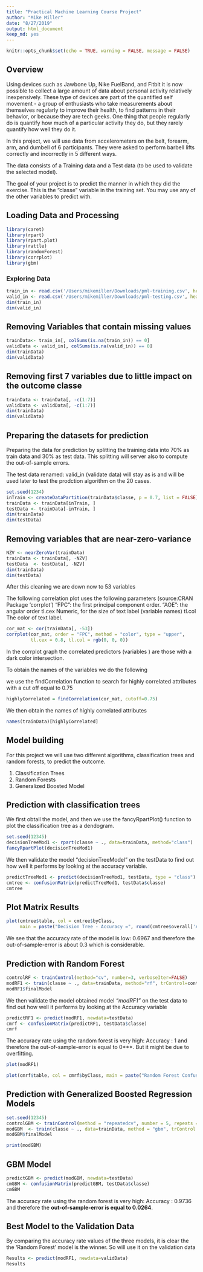 ```yaml
---
title: "Practical Machine Learning Course Project"
author: "Mike Miller"
date: "8/27/2019"
output: html_document
keep_md: yes
---
```


```r
knitr::opts_chunk$set(echo = TRUE, warning = FALSE, message = FALSE)
```

## Overview
Using devices such as Jawbone Up, Nike FuelBand, and Fitbit it is now possible to collect a large amount of data about personal activity relatively inexpensively. These type of devices are part of the quantified self movement - a group of enthusiasts who take measurements about themselves regularly to improve their health, to find patterns in their behavior, or because they are tech geeks. One thing that people regularly do is quantify how much of a particular activity they do, but they rarely quantify how well they do it.

In this project, we will use data from accelerometers on the belt, forearm, arm, and dumbell of 6 participants. They were asked to perform barbell lifts correctly and incorrectly in 5 different ways.

The data consists of a Training data and a Test data (to be used to validate the selected model).

The goal of your project is to predict the manner in which they did the exercise. This is the “classe” variable in the training set. You may use any of the other variables to predict with.

## Loading Data and Processing 
```r
library(caret)
library(rpart)
library(rpart.plot)
library(rattle)
library(randomForest)
library(corrplot)
library(gbm)
```

### Exploring Data

```r
train_in <- read.csv('/Users/mikemiller/Downloads/pml-training.csv', header=T)
valid_in <- read.csv('/Users/mikemiller/Downloads/pml-testing.csv', header=T)
dim(train_in)
dim(valid_in)
```

## Removing Variables that contain missing values

```r
trainData<- train_in[, colSums(is.na(train_in)) == 0]
validData <- valid_in[, colSums(is.na(valid_in)) == 0]
dim(trainData)
dim(validData)
```


## Removing first 7 variables due to little impact on the outcome classe

```r
trainData <- trainData[, -c(1:7)]
validData <- validData[, -c(1:7)]
dim(trainData)
dim(validData)
```

## Preparing the datasets for prediction

Preparing the data for prediction by splitting the training data into 70% as train data and 30% as test data. This splitting will server also to compute the out-of-sample errors.

The test data renamed: valid_in (validate data) will stay as is and will be used later to test the prodction algorithm on the 20 cases.

```r
set.seed(1234) 
inTrain <- createDataPartition(trainData$classe, p = 0.7, list = FALSE)
trainData <- trainData[inTrain, ]
testData <- trainData[-inTrain, ]
dim(trainData)
dim(testData)
```

## Removing variables that are near-zero-variance
```r
NZV <- nearZeroVar(trainData)
trainData <- trainData[, -NZV]
testData  <- testData[, -NZV]
dim(trainData)
dim(testData)
```

After this cleaning we are down now to 53 variables

The following correlation plot uses the following parameters (source:CRAN Package ‘corrplot’) “FPC”: the first principal component order. “AOE”: the angular order tl.cex Numeric, for the size of text label (variable names) tl.col The color of text label.

```r
cor_mat <- cor(trainData[, -53])
corrplot(cor_mat, order = "FPC", method = "color", type = "upper", 
         tl.cex = 0.8, tl.col = rgb(0, 0, 0))

```

In the corrplot graph the correlated predictors (variables ) are those with a dark color intersection.

To obtain the names of the variables we do the following

we use the findCorrelation function to search for highly correlated attributes with a cut off equal to 0.75

```r
highlyCorrelated = findCorrelation(cor_mat, cutoff=0.75)
```

We then obtain the names of highly correlated attributes

```r
names(trainData)[highlyCorrelated]
```

## Model building

For this project we will use two different algorithms, classification trees and random forests, to predict the outcome.

1. Classification Trees
2. Random Forests
3. Generalized Boosted Model

## Prediction with classification trees

We first obtail the model, and then we use the fancyRpartPlot() function to plot the classification tree as a dendogram.

```r
set.seed(12345)
decisionTreeMod1 <- rpart(classe ~ ., data=trainData, method="class")
fancyRpartPlot(decisionTreeMod1)
```

We then validate the model “decisionTreeModel” on the testData to find out how well it performs by looking at the accuracy variable.

```r
predictTreeMod1 <- predict(decisionTreeMod1, testData, type = "class")
cmtree <- confusionMatrix(predictTreeMod1, testData$classe)
cmtree
```

## Plot Matrix Results

```r
plot(cmtree$table, col = cmtree$byClass, 
     main = paste("Decision Tree - Accuracy =", round(cmtree$overall['Accuracy'], 4)))
```

We see that the accuracy rate of the model is low: 0.6967 and therefore the out-of-sample-error is about 0.3 which is considerable.

## Prediction with Random Forest

```r
controlRF <- trainControl(method="cv", number=3, verboseIter=FALSE)
modRF1 <- train(classe ~ ., data=trainData, method="rf", trControl=controlRF)
modRF1$finalModel
```

We then validate the model obtained model *“modRF1”* on the test data to find out how well it performs by looking at the Accuracy variable

```r
predictRF1 <- predict(modRF1, newdata=testData)
cmrf <- confusionMatrix(predictRF1, testData$classe)
cmrf
```

 The accuracy rate using the random forest is very high: Accuracy : 1 and therefore the out-of-sample-error is equal to 0***. But it might be due to overfitting.

```r
plot(modRF1)
```

```r
plot(cmrf$table, col = cmrf$byClass, main = paste("Random Forest Confusion Matrix: Accuracy =", round(cmrf$overall['Accuracy'], 4)))
```


## Prediction with Generalized Boosted Regression Models

```r
set.seed(12345)
controlGBM <- trainControl(method = "repeatedcv", number = 5, repeats = 1)
modGBM  <- train(classe ~ ., data=trainData, method = "gbm", trControl = controlGBM, verbose = FALSE)
modGBM$finalModel
```

```r
print(modGBM)
```

## GBM Model

```r
predictGBM <- predict(modGBM, newdata=testData)
cmGBM <- confusionMatrix(predictGBM, testData$classe)
cmGBM
```

The accuracy rate using the random forest is very high: Accuracy : 0.9736 and therefore the **out-of-sample-error is equal to 0.0264**.

## Best Model to the Validation Data

By comparing the accuracy rate values of the three models, it is clear the the ‘Random Forest’ model is the winner. So will use it on the validation data

```r
Results <- predict(modRF1, newdata=validData)
Results
```

